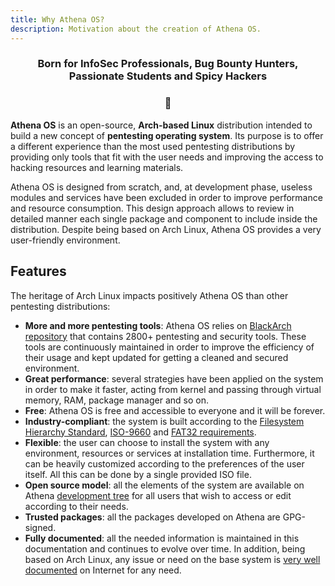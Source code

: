 ```yaml
---
title: Why Athena OS?
description: Motivation about the creation of Athena OS.
---
```



<h3 align="center">
  Born for InfoSec Professionals, Bug Bounty Hunters, Passionate Students and Spicy Hackers
</h3>
<h3 align="center">
  🏅
</h3>

**Athena OS** is an open-source, **Arch-based Linux** distribution intended to build a new concept of **pentesting operating system**. Its purpose is to offer a different experience than the most used pentesting distributions by providing only tools that fit with the user needs and improving the access to hacking resources and learning materials.

Athena OS is designed from scratch, and, at development phase, useless modules and services have been excluded in order to improve performance and resource consumption. This design approach allows to review in detailed manner each single package and component to include inside the distribution. Despite being based on Arch Linux, Athena OS provides a very user-friendly environment.

## Features

The heritage of Arch Linux impacts positively Athena OS than other pentesting distributions:
* **More and more pentesting tools**: Athena OS relies on [BlackArch repository](https://blackarch.org/tools.html) that contains 2800+ pentesting and security tools. These tools are continuously maintained in order to improve the efficiency of their usage and kept updated for getting a cleaned and secured environment.
* **Great performance**: several strategies have been applied on the system in order to make it faster, acting from kernel and passing through virtual memory, RAM, package manager and so on.
* **Free**: Athena OS is free and accessible to everyone and it will be forever.
* **Industry-compliant**: the system is built according to the [Filesystem Hierarchy Standard](https://www.pathname.com/fhs/), [ISO-9660](https://www.iso.org/obp/ui/#iso:std:iso:9660:ed-1:v1:en) and [FAT32 requirements](https://www.keil.com/pack/doc/mw6/FileSystem/html/fat_fs.html#:~:text=Volume%20name,%5B%20%5D%20%22%22%20).
* **Flexible**: the user can choose to install the system with any environment, resources or services at installation time. Furthermore, it can be heavily customized according to the preferences of the user itself. All this can be done by a single provided ISO file.
* **Open source model**: all the elements of the system are available on Athena [development tree](https://github.com/Athena-OS) for all users that wish to access or edit according to their needs.
* **Trusted packages**: all the packages developed on Athena are GPG-signed.
* **Fully documented**: all the needed information is maintained in this documentation and continues to evolve over time. In addition, being based on Arch Linux, any issue or need on the base system is [very well documented](https://wiki.archlinux.org/) on Internet for any need.

<ThemedImage
  alt="Athena OS banner image"
  light={light.src}
  dark={dark.src}
/>

<ImageComponent />